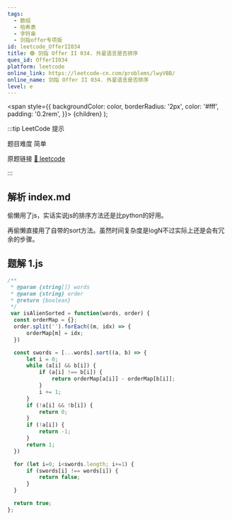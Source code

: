 ```yaml
---
tags:
  - 数组
  - 哈希表
  - 字符串
  - 剑指offer专项版
id: leetcode_OfferII034
title: 🟢 剑指 Offer II 034. 外星语言是否排序
ques_id: OfferII034
platform: leetcode
online_link: https://leetcode-cn.com/problems/lwyVBB/
online_name: 剑指 Offer II 034. 外星语言是否排序
level: e
---
```


  <span
    style={{
      backgroundColor: color,
      borderRadius: '2px',
      color: '#fff',
      padding: '0.2rem',
    }}>
    {children}
  </span>
);

:::tip LeetCode 提示

题目难度 <Highlight color="#00b8a3">简单</Highlight>

原题链接 [🔗 leetcode](https://leetcode-cn.com/problems/lwyVBB/)

:::

## 解析 index.md

 偷懒用了js，实话实说js的排序方法还是比python的好用。

再偷懒直接用了自带的sort方法。虽然时间复杂度是logN不过实际上还是会有冗余的步骤。



## 题解 1.js

```js
/**
 * @param {string[]} words
 * @param {string} order
 * @return {boolean}
 */
 var isAlienSorted = function(words, order) {
  const orderMap = {};
  order.split('').forEach((m, idx) => {
      orderMap[m] = idx;
  })

  const swords = [...words].sort((a, b) => {
      let i = 0;
      while (a[i] && b[i]) {
          if (a[i] !== b[i]) {
              return orderMap[a[i]] - orderMap[b[i]];
          }
          i += 1;
      }
      if (!a[i] && !b[i]) {
          return 0;
      }
      if (!a[i]) {
          return -1;
      }
      return 1;
  })

  for (let i=0; i<swords.length; i+=1) {
      if (swords[i] !== words[i]) {
          return false;
      }
  }

  return true;
};
```


